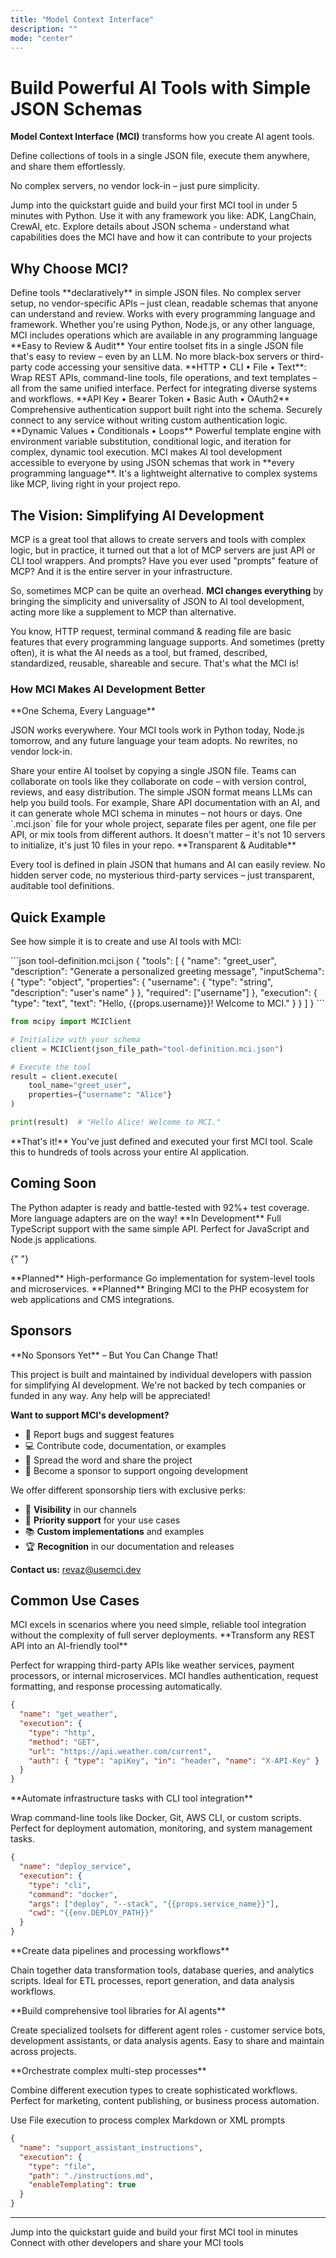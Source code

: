 ```yaml
---
title: "Model Context Interface"
description: ""
mode: "center"
---
```


# Build Powerful AI Tools with Simple JSON Schemas

**Model Context Interface (MCI)** transforms how you create AI agent tools.

Define collections of tools in a single JSON file, execute them anywhere, and share them effortlessly.

No complex servers, no vendor lock-in – just pure simplicity.

<CardGroup cols={2}>
  <Card title="🚀 Get Started" href="/python/quickstart" horizontal>
    Jump into the quickstart guide and build your first MCI tool in under 5
    minutes with Python. Use it with any framework you like: ADK, LangChain,
    CrewAI, etc.
  </Card>
  <Card
    title="💻 Schema reference"
    href="/documentation/schema-reference"
    horizontal
  >
    Explore details about JSON schema - understand what capabilities does the
    MCI have and how it can contribute to your projects
  </Card>
</CardGroup>

## Why Choose MCI?

<CardGroup cols={3}>
  <Card title="Simple & Lightweight" icon="feather">
    Define tools **declaratively** in simple JSON files.
    No complex server setup, no vendor-specific APIs – just clean, readable
    schemas that anyone can understand and review.
  </Card>

<Card title="Universal Compatibility" icon="globe">
  Works with every programming language and framework. Whether you're using
  Python, Node.js, or any other language, MCI includes operations which are
  available in any programming language
</Card>

<Card title="Secure by Design" icon="shield-check">
  **Easy to Review & Audit** Your entire toolset fits in a single JSON file
  that's easy to review – even by an LLM. No more black-box servers or
  third-party code accessing your sensitive data.
</Card>

<Card title="Multiple Execution Types" icon="code">
  **HTTP • CLI • File • Text**: Wrap REST APIs, command-line tools, file
  operations, and text templates – all from the same unified interface. Perfect
  for integrating diverse systems and workflows.
</Card>

<Card title="Built-in Authentication" icon="key">
  **API Key • Bearer Token • Basic Auth • OAuth2** Comprehensive authentication
  support built right into the schema. Securely connect to any service without
  writing custom authentication logic.
</Card>

<Card title="Advanced Templating" icon="wrench">
  **Dynamic Values • Conditionals • Loops** Powerful template engine with
  environment variable substitution, conditional logic, and iteration for
  complex, dynamic tool execution.
</Card>

</CardGroup>

<Info>
  MCI makes AI tool development accessible to everyone by using JSON schemas
  that work in **every programming language**. It's a lightweight alternative to
  complex systems like MCP, living right in your project repo.
</Info>

## The Vision: Simplifying AI Development

MCP is a great tool that allows to create servers and tools with complex logic,
but in practice, it turned out that a lot of MCP servers are just API or CLI tool wrappers.
And prompts? Have you ever used "prompts" feature of MCP? And it is the entire server in your infrastructure.

So, sometimes MCP can be quite an overhead. **MCI changes everything** by bringing the simplicity and universality of JSON to AI tool development, acting more like a supplement to MCP than alternative.

You know, HTTP request, terminal command & reading file are basic features that every programming language supports. And sometimes (pretty often), it is what the AI needs as a tool, but framed, described, standardized, reusable, shareable and secure. That's what the MCI is!

### How MCI Makes AI Development Better

<Steps>
<Step title="Universal Standard">
  **One Schema, Every Language**
  
  JSON works everywhere. Your MCI tools work in Python today, Node.js tomorrow, and any future language your team adopts. No rewrites, no vendor lock-in.
</Step>

<Step title="Instant Shareability">
  Share your entire AI toolset by copying a single JSON file. Teams can
  collaborate on tools like they collaborate on code – with version control,
  reviews, and easy distribution.
</Step>

<Step title="LLM-Friendly Design">
  The simple JSON format means LLMs can help you build tools. For example, Share
  API documentation with an AI, and it can generate whole MCI schema in minutes
  – not hours or days.
</Step>

<Step title="Maximum Flexibility">
  One `.mci.json` file for your whole project, separate files per agent, one
  file per API, or mix tools from different authors. It doesn't matter – it's
  not 10 servers to initialize, it's just 10 files in your repo.
</Step>

<Step title="Security & Trust">
  **Transparent & Auditable**
  
  Every tool is defined in plain JSON that humans and AI can easily review. No hidden server code, no mysterious third-party services – just transparent, auditable tool definitions.
</Step>
</Steps>

## Quick Example

See how simple it is to create and use AI tools with MCI:

<CodeGroup>
```json tool-definition.mci.json
{
  "tools": [
    {
      "name": "greet_user",
      "description": "Generate a personalized greeting message",
      "inputSchema": {
        "type": "object",
        "properties": {
          "username": {
            "type": "string",
            "description": "user's name"
          }
        },
        "required": ["username"]
      },
      "execution": {
        "type": "text",
        "text": "Hello, {{props.username}}! Welcome to MCI."
      }
    }
  ]
}
```

```python Python Usage
from mcipy import MCIClient

# Initialize with your schema
client = MCIClient(json_file_path="tool-definition.mci.json")

# Execute the tool
result = client.execute(
    tool_name="greet_user",
    properties={"username": "Alice"}
)

print(result)  # "Hello Alice! Welcome to MCI."
```

</CodeGroup>

<Check>
  **That's it!** You've just defined and executed your first MCI tool. Scale
  this to hundreds of tools across your entire AI application.
</Check>

## Coming Soon

<Info>
  The Python adapter is ready and battle-tested with 92%+ test coverage. More
  language adapters are on the way!
</Info>

<CardGroup cols={3}>
  <Card title="Node.js Adapter" icon="node-js">
    **In Development** Full TypeScript support with the same simple API. Perfect
    for JavaScript and Node.js applications.
  </Card>

{" "}

<Card title="Go Adapter" icon="golang">
  **Planned** High-performance Go implementation for system-level tools and
  microservices.
</Card>

  <Card title="PHP Adapter" icon="php">
    **Planned** Bringing MCI to the PHP ecosystem for web applications and CMS
    integrations.
  </Card>
</CardGroup>

## Sponsors

<Warning>
**No Sponsors Yet** – But You Can Change That!

This project is built and maintained by individual developers with passion for simplifying AI development. We're not backed by tech companies or funded in any way. Any help will be appreciated!

</Warning>

**Want to support MCI's development?**

- 🐛 Report bugs and suggest features
- 💻 Contribute code, documentation, or examples
- 📢 Spread the word and share the project
- 💝 Become a sponsor to support ongoing development

We offer different sponsorship tiers with exclusive perks:

- 🚀 **Visibility** in our channels
- 🎯 **Priority support** for your use cases
- 📚 **Custom implementations** and examples
- 🏆 **Recognition** in our documentation and releases

**Contact us:** [revaz@usemci.dev](mailto:revaz@usemci.dev)

## Common Use Cases

<Info>
  MCI excels in scenarios where you need simple, reliable tool integration
  without the complexity of full server deployments.
</Info>

<AccordionGroup>
<Accordion title="🔗 API Integration & Wrapping">
**Transform any REST API into an AI-friendly tool**

Perfect for wrapping third-party APIs like weather services, payment processors, or internal microservices. MCI handles authentication, request formatting, and response processing automatically.

```json
{
  "name": "get_weather",
  "execution": {
    "type": "http",
    "method": "GET",
    "url": "https://api.weather.com/current",
    "auth": { "type": "apiKey", "in": "header", "name": "X-API-Key" }
  }
}
```

</Accordion>

<Accordion title="🛠️ DevOps & System Administration">
**Automate infrastructure tasks with CLI tool integration**

Wrap command-line tools like Docker, Git, AWS CLI, or custom scripts. Perfect for deployment automation, monitoring, and system management tasks.

```json
{
  "name": "deploy_service",
  "execution": {
    "type": "cli",
    "command": "docker",
    "args": ["deploy", "--stack", "{{props.service_name}}"],
    "cwd": "{{env.DEPLOY_PATH}}"
  }
}
```

</Accordion>

<Accordion title="📊 Data Processing & Analytics">
**Create data pipelines and processing workflows**

Chain together data transformation tools, database queries, and analytics scripts. Ideal for ETL processes, report generation, and data analysis workflows.

</Accordion>

<Accordion title="🤖 AI Agent Tool Libraries">
**Build comprehensive tool libraries for AI agents**

Create specialized toolsets for different agent roles - customer service bots, development assistants, or data analysis agents. Easy to share and maintain across projects.

</Accordion>

<Accordion title="🔄 Workflow Automation">
**Orchestrate complex multi-step processes**

Combine different execution types to create sophisticated workflows. Perfect for marketing, content publishing, or business process automation.

</Accordion>

<Accordion title="🏢 Prompts management">

Use File execution to process complex Markdown or XML prompts

```json
{
  "name": "support_assistant_instructions",
  "execution": {
    "type": "file",
    "path": "./instructions.md",
    "enableTemplating": true
  }
}
```

</Accordion>
</AccordionGroup>

---

<CardGroup cols={2}>
  <Card
    title="Get Started Now with Python"
    icon="rocket"
    href="/python/quickstart"
  >
    Jump into the quickstart guide and build your first MCI tool in minutes
  </Card>
  <Card
    title="Join the Community"
    icon="users"
    href="https://github.com/Model-Context-Interface/mci-py/discussions"
  >
    Connect with other developers and share your MCI tools
  </Card>
</CardGroup>
